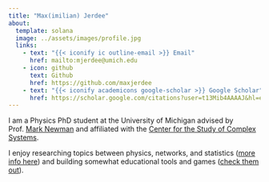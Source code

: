 ```yaml
---
title: "Max(imilian) Jerdee"
about:
  template: solana
  image: ../assets/images/profile.jpg
  links:
    - text: "{{< iconify ic outline-email >}} Email"
      href: mailto:mjerdee@umich.edu
    - icon: github
      text: Github
      href: https://github.com/maxjerdee
    - text: "{{< iconify academicons google-scholar >}} Google Scholar"
      href: https://scholar.google.com/citations?user=t13Mib4AAAAJ&hl=en
---
```


I am a Physics PhD student at the University of Michigan advised by Prof. [Mark Newman](https://websites.umich.edu/~mejn/) and affiliated with the [Center for the Study of Complex Systems](https://lsa.umich.edu/cscs). 

I enjoy researching topics between physics, networks, and statistics ([more info here](research.qmd)) and building somewhat educational tools and games ([check them out](demos.qmd)).